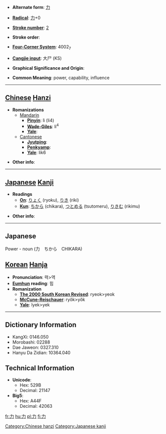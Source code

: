 * '''Alternate form''': [[力]]

* '''[[Wiktionary:Chinese radical index| Radical]]''': [[Wiktionary:Chinese radical index 力|力]]+0

* '''[[Wiktionary:Chinese total strokes index|Stroke number]]''': [[Wiktionary:Chinese total strokes index 2|2]]

* '''Stroke order''': 

* '''[[Wiktionary:Chinese four corner index|Four-Corner System]]''': 4002<sub>7</sub>

* '''[[Wiktionary:Chinese Cangjie index|Cangjie input]]''': 大尸 (KS)

* '''Graphical Significance and Origin''': 

* '''Common Meaning''': power, capability, influence

----

== [[Chinese]] [[Hanzi]] ==

* '''Romanizations'''
** [[Mandarin]]
*** '''[[Pinyin]]''': lì (li4)
*** '''[[Wade-Giles]]''': li<sup>4</sup>
*** '''[[Yale]]''': 
**[[Cantonese]]
***'''[[Jyutping]]''':
***'''[[Penkyamp]]''': 
***'''[[Yale]]''': lik6

* '''Other info''': 

----

== [[Japanese]] [[Kanji]] ==

* '''Readings'''
** '''[[On]]''': [[りょく]] (ryoku), [[りき]] (riki)
** '''[[Kun]]''': [[ちから]] (chikara), [[つとめる]] (tsutomeru), [[りきむ]] (rikimu)

* '''Other info''':  

----

==Japanese==
{{rfc}}
Power - noun (力　ちから　CHIKARA)

== [[Korean]] [[Hanja]] ==

* '''Pronunciation''': 력>역
* '''[[Eumhun]] reading''': 힘
* '''Romanization'''
** '''[[The 2000 South Korean Revised Romanization|The 2000 South Korean Revised]]''': ryeok>yeok
** '''[[McCune-Reischauer]]''': ryŏk>yŏk
** '''[[Yale]]''': lyek>yek
----

== Dictionary Information ==

* KangXi: 0146.050
* Morobashi: 02288
* Dae Jaweon: 0327.310
* Hanyu Da Zidian: 10364.040

== Technical Information ==

* '''Unicode''':
** Hex: 529B
** Decimal: 21147
* '''Big5''':
** Hex: A44F
** Decimal: 42063

[[Category:Chinese hanzi]]
[[Category:Japanese kanji]]

[[fr:力]]
[[hu:力]]
[[pl:力]]
[[fi:力]]